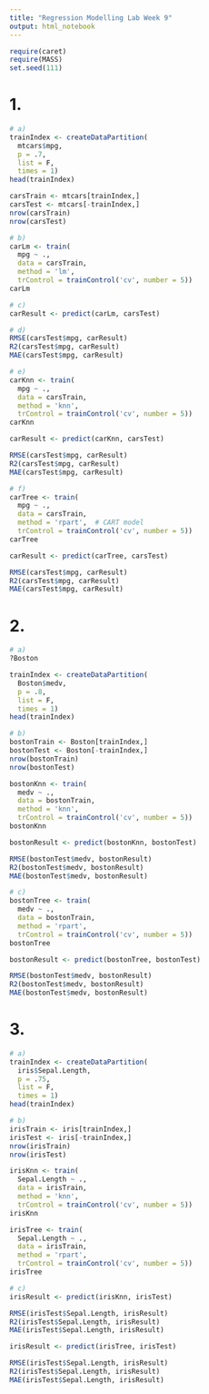 ```yaml
---
title: "Regression Modelling Lab Week 9"
output: html_notebook
---
```


```r
require(caret)
require(MASS)
set.seed(111)
```

# 1.
```r
# a)
trainIndex <- createDataPartition(
  mtcars$mpg,
  p = .7,
  list = F,
  times = 1)
head(trainIndex)
```
```r
carsTrain <- mtcars[trainIndex,]
carsTest <- mtcars[-trainIndex,]
nrow(carsTrain)
nrow(carsTest)
```
```r
# b)
carLm <- train(
  mpg ~ .,
  data = carsTrain,
  method = 'lm',
  trControl = trainControl('cv', number = 5))
carLm
```
```r
# c)
carResult <- predict(carLm, carsTest)
```
```r
# d)
RMSE(carsTest$mpg, carResult)
R2(carsTest$mpg, carResult)
MAE(carsTest$mpg, carResult)
```
```r
# e)
carKnn <- train(
  mpg ~ .,
  data = carsTrain,
  method = 'knn',
  trControl = trainControl('cv', number = 5))
carKnn
```
```r
carResult <- predict(carKnn, carsTest)

RMSE(carsTest$mpg, carResult)
R2(carsTest$mpg, carResult)
MAE(carsTest$mpg, carResult)
```
```r
# f)
carTree <- train(
  mpg ~ .,
  data = carsTrain,
  method = 'rpart',  # CART model
  trControl = trainControl('cv', number = 5))
carTree
```
```r
carResult <- predict(carTree, carsTest)

RMSE(carsTest$mpg, carResult)
R2(carsTest$mpg, carResult)
MAE(carsTest$mpg, carResult)
```

# 2.
```r
# a)
?Boston

trainIndex <- createDataPartition(
  Boston$medv,
  p = .8,
  list = F,
  times = 1)
head(trainIndex)
```
```r
# b)
bostonTrain <- Boston[trainIndex,]
bostonTest <- Boston[-trainIndex,]
nrow(bostonTrain)
nrow(bostonTest)
```
```r
bostonKnn <- train(
  medv ~ .,
  data = bostonTrain,
  method = 'knn',
  trControl = trainControl('cv', number = 5))
bostonKnn
```
```r
bostonResult <- predict(bostonKnn, bostonTest)

RMSE(bostonTest$medv, bostonResult)
R2(bostonTest$medv, bostonResult)
MAE(bostonTest$medv, bostonResult)
```
```r
# c)
bostonTree <- train(
  medv ~ .,
  data = bostonTrain,
  method = 'rpart',
  trControl = trainControl('cv', number = 5))
bostonTree
```
```r
bostonResult <- predict(bostonTree, bostonTest)

RMSE(bostonTest$medv, bostonResult)
R2(bostonTest$medv, bostonResult)
MAE(bostonTest$medv, bostonResult)
```

# 3.
```r
# a)
trainIndex <- createDataPartition(
  iris$Sepal.Length,
  p = .75,
  list = F,
  times = 1)
head(trainIndex)
```
```r
# b)
irisTrain <- iris[trainIndex,]
irisTest <- iris[-trainIndex,]
nrow(irisTrain)
nrow(irisTest)
```
```r
irisKnn <- train(
  Sepal.Length ~ .,
  data = irisTrain,
  method = 'knn',
  trControl = trainControl('cv', number = 5))
irisKnn
```
```r
irisTree <- train(
  Sepal.Length ~ .,
  data = irisTrain,
  method = 'rpart',
  trControl = trainControl('cv', number = 5))
irisTree
```
```r
# c)
irisResult <- predict(irisKnn, irisTest)

RMSE(irisTest$Sepal.Length, irisResult)
R2(irisTest$Sepal.Length, irisResult)
MAE(irisTest$Sepal.Length, irisResult)
```
```r
irisResult <- predict(irisTree, irisTest)

RMSE(irisTest$Sepal.Length, irisResult)
R2(irisTest$Sepal.Length, irisResult)
MAE(irisTest$Sepal.Length, irisResult)
```
